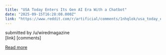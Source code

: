 ```yaml
---
title: "USA Today Enters Its Gen AI Era With a Chatbot"
date: "2025-09-15T16:28:08.000Z"
link: "https://www.reddit.com/r/artificial/comments/1nhqlok/usa_today_enters_its_gen_ai_era_with_a_chatbot/"
---
```


submitted by    /u/wiredmagazine  
 [link]   [comments]

[Read more](https://www.reddit.com/r/artificial/comments/1nhqlok/usa_today_enters_its_gen_ai_era_with_a_chatbot/)
